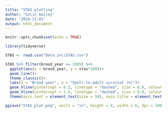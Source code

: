 ```yaml
---
title: "STAS plotting"
author: "Colin Bailey"
date: "2024-11-01"
output: html_document
---
```


```r
knitr::opts_chunk$set(echo = TRUE)

library(tidyverse)

STAS <- read.csv("Data_in\\STAS.csv")

STAS %>% filter(brood_year >= 1985) %>% 
  ggplot(aes(x = brood_year, y = stas*100))+
  geom_line()+
  theme_classic()+
  labs(x = "Brood year", y = "Smolt-to-adult survival (%)")+
  geom_hline(yintercept = 6.3, linetype = "dashed", size = 0.8, colour = "#01665e")+
  geom_hline(yintercept = 1.5, linetype = "dashed", size = 0.8, colour = "#d01c8b")+
  theme(axis.text = element_text(size = 10), axis.title = element_text(size = 9))

ggsave("STAS_plot.png", units = "in", height = 4, width = 6, dpi = 500)
```

